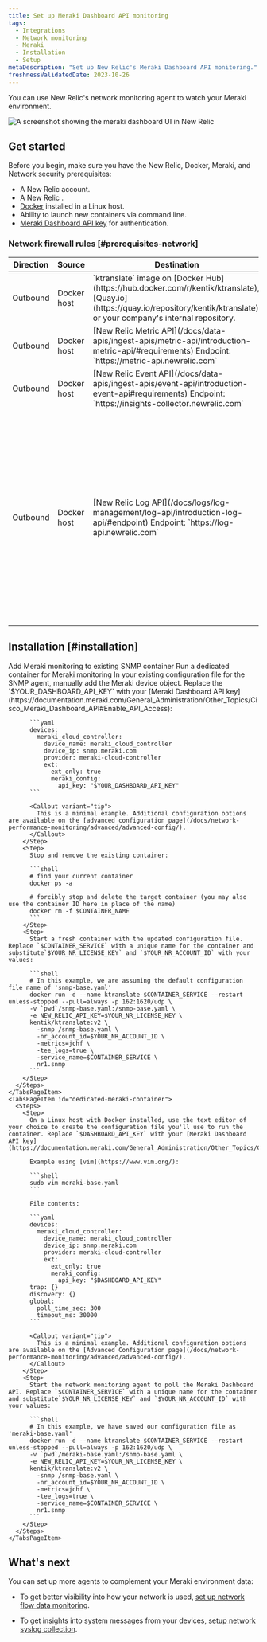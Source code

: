 ```yaml
---
title: Set up Meraki Dashboard API monitoring
tags:
  - Integrations
  - Network monitoring
  - Meraki
  - Installation
  - Setup
metaDescription: "Set up New Relic's Meraki Dashboard API monitoring."
freshnessValidatedDate: 2023-10-26
---
```



You can use New Relic's network monitoring agent to watch your Meraki environment. 

<img
    title="meraki dashboard"
    alt="A screenshot showing the meraki dashboard UI in New Relic"
    src={syntheticMerakiDashboard}
/>

## Get started 

Before you begin, make sure you have the New Relic, Docker, Meraki, and Network security prerequisites:

* A New Relic account. 
* A New Relic <InlinePopover type="licenseKey" />.
* [Docker](https://docs.docker.com/engine/install) installed in a Linux host.
* Ability to launch new containers via command line.
* [Meraki Dashboard API key](https://documentation.meraki.com/General_Administration/Other_Topics/Cisco_Meraki_Dashboard_API#Enable_API_Access) for authentication.

### Network firewall rules [#prerequisites-network]

  <table>
      <thead>
      <tr>
          <th style={{ width: '200px' }}>
          Direction
          </th>
          <th>
          Source
          </th>
          <th>
          Destination
          </th>
          <th>
          Ports
          </th>
          <th>
          Protocol
          </th>
          <th>
          Required
          </th>
      </tr>
      </thead>
      <tbody>
      <tr>
          <td>
          Outbound
          </td>
          <td>
          Docker host
          </td>
          <td>
          `ktranslate` image on [Docker Hub](https://hub.docker.com/r/kentik/ktranslate), [Quay.io](https://quay.io/repository/kentik/ktranslate), or your company's internal repository.
          </td>
          <td>
          443
          </td>
          <td>
          TCP
          </td>
          <td>
              ✓
          </td>
      </tr>
      <tr>
          <td>
          Outbound
          </td>
          <td>
          Docker host
          </td>
          <td>
          [New Relic Metric API](/docs/data-apis/ingest-apis/metric-api/introduction-metric-api/#requirements)
          Endpoint:
          `https://metric-api.newrelic.com`
          </td>
          <td>
          443
          </td>
          <td>
          TCP
          </td>
          <td>
          ✓
          </td>
      </tr>
      <tr>
          <td>
              Outbound
          </td>
          <td>
              Docker host
          </td>
          <td>
              [New Relic Event API](/docs/data-apis/ingest-apis/event-api/introduction-event-api#requirements)
              Endpoint:
              `https://insights-collector.newrelic.com`
          </td>
          <td>
              443
          </td>
          <td>
              TCP
          </td>
          <td>
              ✓
          </td>
      </tr>
      <tr>
          <td>
          Outbound
          </td>
          <td>
          Docker host
          </td>
          <td>
          [New Relic Log API](/docs/logs/log-management/log-api/introduction-log-api/#endpoint)
          Endpoint:
          `https://log-api.newrelic.com`
          </td>
          <td>
          443
          </td>
          <td>
          TCP
          </td>
          <td>
          
          </td>
      </tr>
      <tr>
          <td>
          Outbound
          </td>
          <td>
          Docker host
          </td>
          <td>
          [Meraki Dashboard API](https://documentation.meraki.com/General_Administration/Other_Topics/Cisco_Meraki_Dashboard_API#API_Requests) endpoint: `https://api.meraki.com/api/v1/`
          </td>
          <td>
          443 (default)
          </td>
          <td>
          TCP
          </td>
          <td>
          ✓
          </td>
      </tr>
      </tbody>
  </table>


## Installation [#installation]

<Tabs>
  <TabsBar>
    <TabsBarItem id="meraki-existing-container">
      Add Meraki monitoring to existing SNMP container
    </TabsBarItem>
    <TabsBarItem id="dedicated-meraki-container">
      Run a dedicated container for Meraki monitoring
    </TabsBarItem>
  </TabsBar>

  <TabsPages>
    <TabsPageItem id="meraki-existing-container">
      <Steps>
        <Step>
          In your existing configuration file for the SNMP agent, manually add the Meraki device object. Replace the `$YOUR_DASHBOARD_API_KEY` with your [Meraki Dashboard API key](https://documentation.meraki.com/General_Administration/Other_Topics/Cisco_Meraki_Dashboard_API#Enable_API_Access):

          ```yaml
          devices:
            meraki_cloud_controller:
              device_name: meraki_cloud_controller
              device_ip: snmp.meraki.com
              provider: meraki-cloud-controller
              ext:
                ext_only: true
                meraki_config:
                  api_key: "$YOUR_DASHBOARD_API_KEY"
          ```

          <Callout variant="tip">
            This is a minimal example. Additional configuration options are available on the [advanced configuration page](/docs/network-performance-monitoring/advanced/advanced-config/).
          </Callout>
        </Step>
        <Step>
          Stop and remove the existing container:

          ```shell
          # find your current container
          docker ps -a

          # forcibly stop and delete the target container (you may also use the container ID here in place of the name)
          docker rm -f $CONTAINER_NAME
          ```
        </Step>
        <Step>
          Start a fresh container with the updated configuration file. Replace `$CONTAINER_SERVICE` with a unique name for the container and substitute`$YOUR_NR_LICENSE_KEY` and `$YOUR_NR_ACCOUNT_ID` with your values:

          ```shell
          # In this example, we are assuming the default configuration file name of 'snmp-base.yaml'
          docker run -d --name ktranslate-$CONTAINER_SERVICE --restart unless-stopped --pull=always -p 162:1620/udp \
          -v `pwd`/snmp-base.yaml:/snmp-base.yaml \
          -e NEW_RELIC_API_KEY=$YOUR_NR_LICENSE_KEY \
          kentik/ktranslate:v2 \
            -snmp /snmp-base.yaml \
            -nr_account_id=$YOUR_NR_ACCOUNT_ID \
            -metrics=jchf \
            -tee_logs=true \
            -service_name=$CONTAINER_SERVICE \
            nr1.snmp
          ```
        </Step>
      </Steps>
    </TabsPageItem>
    <TabsPageItem id="dedicated-meraki-container">
      <Steps>
        <Step>
          On a Linux host with Docker installed, use the text editor of your choice to create the configuration file you'll use to run the container. Replace `$DASHBOARD_API_KEY` with your [Meraki Dashboard API key](https://documentation.meraki.com/General_Administration/Other_Topics/Cisco_Meraki_Dashboard_API#Enable_API_Access):

          Example using [vim](https://www.vim.org/):

          ```shell
          sudo vim meraki-base.yaml
          ```

          File contents:

          ```yaml
          devices:
            meraki_cloud_controller:
              device_name: meraki_cloud_controller
              device_ip: snmp.meraki.com
              provider: meraki-cloud-controller
              ext:
                ext_only: true
                meraki_config:
                  api_key: "$DASHBOARD_API_KEY"
          trap: {}
          discovery: {}
          global:
            poll_time_sec: 300
            timeout_ms: 30000
          ```

          <Callout variant="tip">
            This is a minimal example. Additional configuration options are available on the [Advanced Configuration page](/docs/network-performance-monitoring/advanced/advanced-config/).
          </Callout>
        </Step>
        <Step>
          Start the network monitoring agent to poll the Meraki Dashboard API. Replace `$CONTAINER_SERVICE` with a unique name for the container and substitute`$YOUR_NR_LICENSE_KEY` and `$YOUR_NR_ACCOUNT_ID` with your values:

          ```shell
          # In this example, we have saved our configuration file as 'meraki-base.yaml'
          docker run -d --name ktranslate-$CONTAINER_SERVICE --restart unless-stopped --pull=always -p 162:1620/udp \
          -v `pwd`/meraki-base.yaml:/snmp-base.yaml \
          -e NEW_RELIC_API_KEY=$YOUR_NR_LICENSE_KEY \
          kentik/ktranslate:v2 \
            -snmp /snmp-base.yaml \
            -nr_account_id=$YOUR_NR_ACCOUNT_ID \
            -metrics=jchf \
            -tee_logs=true \
            -service_name=$CONTAINER_SERVICE \
            nr1.snmp
          ```
        </Step>
      </Steps>
    </TabsPageItem>
  </TabsPages>
</Tabs>

## What's next

You can set up more agents to complement your Meraki environment data:

* To get better visibility into how your network is used, [set up network flow data monitoring](/docs/network-performance-monitoring/setup-performance-monitoring/network-flow-monitoring).

* To get insights into system messages from your devices, [setup network syslog collection](/docs/network-performance-monitoring/setup-performance-monitoring/network-syslog-monitoring).

<br />

<InstallFeedback />
